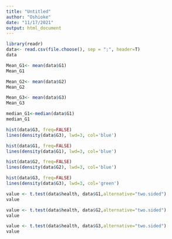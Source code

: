 ```yaml
---
title: "Untitled"
author: "Oshioke"
date: "11/17/2021"
output: html_document
---
```

```r
library(readr)
data<- read.csv(file.choose(), sep = ";", header=T)
data
```

```r
Mean_G1<- mean(data$G1)
Mean_G1
```

```r
Mean_G2<- mean(data$G2)
Mean_G2
```
```r
Mean_G3<- mean(data$G3)
Mean_G3
```

```r
median_G1<-median(data$G1)
median_G1
```
```r
hist(data$G3, freq=FALSE)
lines(density(data$G3), lwd=3, col='blue')
```

```r
hist(data$G1, freq=FALSE)
lines(density(data$G1), lwd=3, col='blue')
```



```r
hist(data$G2, freq=FALSE)
lines(density(data$G2), lwd=3, col='blue')
```
```r
hist(data$G3, freq=FALSE)
lines(density(data$G3), lwd=3, col='green')
```

```r
value <- t.test(data$health, data$G1,alternative="two.sided")
value
```

```r
value <- t.test(data$health, data$G2,alternative="two.sided")
value
```
```r
value <- t.test(data$health, data$G3,alternative="two.sided")
value
```
